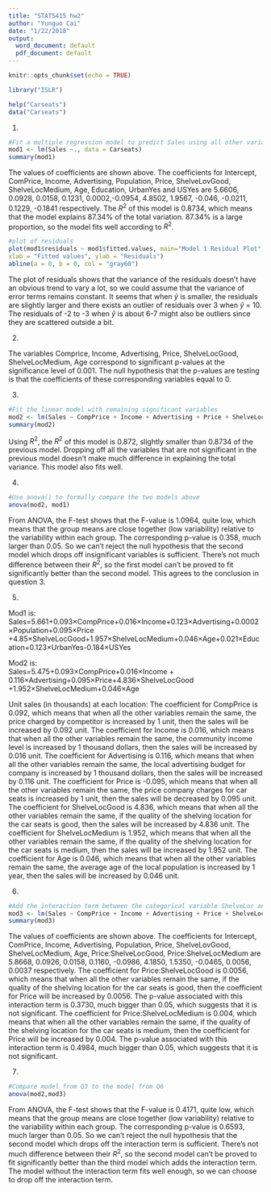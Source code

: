 ```yaml
---
title: "STATS415 hw2"
author: "Yunguo Cai"
date: "1/22/2018"
output:
  word_document: default
  pdf_document: default
---
```


```r
knitr::opts_chunk$set(echo = TRUE)
```


```r

library("ISLR")
```
```r
help("Carseats")
data("Carseats")
```
1.
```r
#Fit a multiple regression model to predict Sales using all other variables in the model
mod1 <- lm(Sales ~., data = Carseats)
summary(mod1)
```
     
The values of coefficients are shown above. The coefficients for Intercept, ComPrice, Income, Advertising, Population, Price, ShelveLovGood, ShelveLocMedium, Age, Education, UrbanYes and USYes are 5.6606, 0.0928, 0.0158, 0.1231, 0.0002,-0.0954, 4.8502, 1.9567, -0.046, -0.0211, 0.1229, -0.1841 respectively. The $R^2$ of this model is 0.8734, which means that the model explains 87.34% of the total variation. 87.34% is a large proportion, so the model fits well according to $R^2$. 
       

```r
#plot of residuals
plot(mod1$residuals ~ mod1$fitted.values, main="Model 1 Residual Plot", 
xlab = "Fitted values", ylab = "Residuals")
abline(a = 0, b = 0, col = "gray60")
```

The plot of residuals shows that the variance of the residuals doesn't have an obvious trend to vary a lot, so we could assume that the variance of error terms remains constant. It seems that when $\hat{y}$ is smaller, the residuals are slightly larger and there exists an outlier of residuals over 3 when $\hat{y}$ = 10. The residuals of -2 to -3 when $\hat{y}$ is about 6-7 might also be outliers since they are scattered outside a bit.

2.          

The variables Comprice, Income, Advertising, Price, ShelveLocGood, ShelveLocMedium, Age correspond to significant p-values at the significance level of 0.001. The null hypothesis that the p-values are testing is that the coefficients of these corresponding variables equal to 0.

3.
```r
#Fit the linear model with remaining significant variables
mod2 <- lm(Sales ~ CompPrice + Income + Advertising + Price + ShelveLoc + Age, data = Carseats)
summary(mod2)
```
    
Using $R^2$, the $R^2$ of this model is 0.872, slightly smaller than 0.8734 of the previous model. Dropping off all the variables that are not significant in the previous model doesn't make much difference in explaining the total variance. This model also fits well.

4.
```r
#Use anova() to formally compare the two models above
anova(mod2, mod1)
```
     
From ANOVA, the F-test shows that the F-value is 1.0964, quite low, which means that the group means are close together (low variability) relative to the variability within each group. The corresponding p-value is 0.358, much larger than 0.05. So we can't reject the null hypothesis that the second model which drops off insignificant variables is sufficient. There's not much difference between their $R^2$, so the first model can't be proved to fit significantly better than the second model. This agrees to the conclusion in question 3.

5.  

Mod1 is:    
Sales=5.661+0.093$\times$CompPrice+0.016$\times$Income+0.123$\times$Advertising+0.0002$\times$Population+0.095$\times$Price    
+4.85$\times$ShelveLocGood+1.957$\times$ShelveLocMedium+0.046$\times$Age+0.021$\times$Education+0.123$\times$UrbanYes-0.184$\times$USYes


Mod2 is:     
Sales=5.475+0.093$\times$CompPrice+0.016$\times$Income + 0.116$\times$Advertising+0.095$\times$Price+4.836$\times$ShelveLocGood     
+1.952$\times$ShelveLocMedium+0.046$\times$Age


Unit sales (in thousands) at each location:
The coefficient for CompPrice is 0.092, which means that when all the other variables remain the same, the price charged by competitor is increased by 1 unit, then the sales will be increased by 0.092 unit.
The coefficient for Income is 0.016, which means that when all the other variables remain the same, the community income level is increased by 1 thousand dollars, then the sales will be increased by 0.016 unit.
The coefficient for Advertising is 0.116, which means that when all the other variables remain the same, the local advertising budget for company is increased by 1 thousand dollars, then the sales will be increased by 0.116 unit.
The coefficient for Price is -0.095, which means that when all the other variables remain the same, the price company charges for car seats is increased by 1 unit, then the sales will be decreased by 0.095 unit.
The coefficient for ShelveLocGood is 4.836, which means that when all the other variables remain the same, if the quality of the shelving location for the car seats is good, then the sales will be increased by 4.836 unit.
The coefficient for ShelveLocMedium is 1.952, which means that when all the other variables remain the same, if the quality of the shelving location for the car seats is medium, then the sales will be increased by 1.952 unit.
The coefficient for Age is 0.046, which means that when all the other variables remain the same, the average age of the local population is increased by 1 year, then the sales will be increased by 0.046 unit.

6.
```r
#Add the interaction term between the categorical variable ShelveLoc and Price
mod3 <- lm(Sales ~ CompPrice + Income + Advertising + Price + ShelveLoc + Age + ShelveLoc*Price, data = Carseats)
summary(mod3)
```
      
The values of coefficients are shown above. The coefficients for Intercept, ComPrice, Income, Advertising, Population, Price, ShelveLovGood, ShelveLocMedium, Age, Price:ShelveLocGood, Price:ShelveLocMedium are 5.8668, 0.0926, 0.0158, 0.1160, -0.0986, 4.1850, 1.5350, -0.0465, 0.0056, 0.0037 respectively. 
The coefficient for Price:ShelveLocGood is 0.0056, which means that when all the other variables remain the same, if the quality of the shelving location for the car seats is good, then the coefficient for Price will be increased by 0.0056. The p-value associated with this interaction term is 0.3730, much bigger than 0.05, which suggests that it is not significant.
The coefficient for Price:ShelveLocMedium is 0.004, which means that when all the other variables remain the same, if the quality of the shelving location for the car seats is medium, then the coefficient for Price will be increased by 0.004. The p-value associated with this interaction term is 0.4984, much bigger than 0.05, which suggests that it is not significant.

7.
```r
#Compare model from Q3 to the model from Q6
anova(mod2,mod3)
```
       
From ANOVA, the F-test shows that the F-value is 0.4171, quite low, which means that the group means are close together (low variability) relative to the variability within each group. The corresponding p-value is 0.6593, much larger than 0.05. So we can't reject the null hypothesis that the second model which drops off the interaction term is sufficient. There's not much difference between their $R^2$, so the second model can't be proved to fit significantly better than the third model which adds the interaction term. The model without the interaction term fits well enough, so we can choose to drop off the interaction term.
